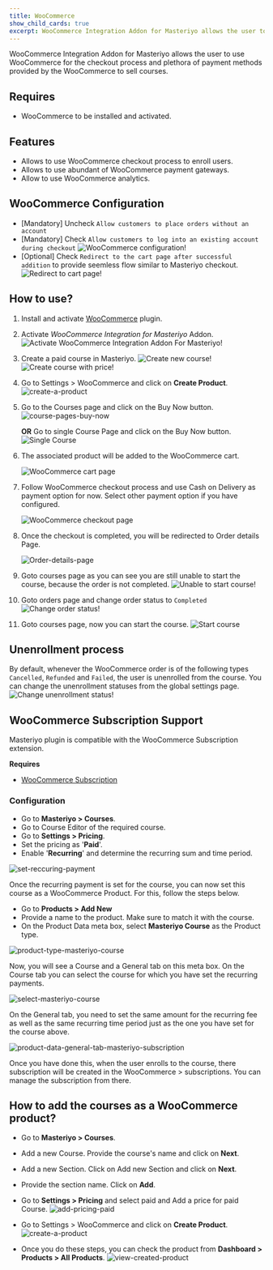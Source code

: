 ```yaml
---
title: WooCommerce
show_child_cards: true
excerpt: WooCommerce Integration Addon for Masteriyo allows the user to use WooCommerce for the checkout process and plethora of payment methods provided by the WooCommerce to sell courses.
---
```


WooCommerce Integration Addon for Masteriyo allows the user to use WooCommerce for the checkout process and plethora of payment methods provided by the WooCommerce to sell courses.

## Requires

- WooCommerce to be installed and activated.

## Features

- Allows to use WooCommerce checkout process to enroll users.
- Allows to use abundant of WooCommerce payment gateways.
- Allow to use WooCommerce analytics.

## WooCommerce Configuration

- [Mandatory] Uncheck `Allow customers to place orders without an account`
- [Mandatory] Check `Allow customers to log into an existing account during checkout`
  ![WooCommerce configuration!](https://i.imgur.com/cip5vlc.png)
- [Optional] Check `Redirect to the cart page after successful addition` to provide seemless flow similar to Masteriyo checkout.
  ![Redirect to cart page!](https://i.imgur.com/oVbwFUp.png)

## How to use?

1. Install and activate [WooCommerce](https://wordpress.org/plugins/woocommerce/) plugin.

2. Activate _WooCommerce Integration for Masteriyo_ Addon.
   ![Activate WooCommerce Integration Addon For Masteriyo!](https://i.imgur.com/qjeYmrQ.png)

3. Create a paid course in Masteriyo.
   ![Create new course!](https://i.imgur.com/w4IFMAq.png)
   ![Create course with price!](https://i.imgur.com/TgmtYbO.png)

4. Go to Settings > WooCommerce and click on **Create Product**.
   ![create-a-product](https://github.com/Masteriyo/masteriyo-docs/assets/90859959/e95a0fc9-51d1-4cbc-8f64-8439a98af9b4)

5. Go to the Courses page and click on the Buy Now button.
   ![course-pages-buy-now](https://github.com/Masteriyo/masteriyo-docs/assets/90859959/f226e0c2-a8c4-4d8d-b4f8-4571d3a71d3b)

   **OR** Go to single Course Page and click on the Buy Now button.
   ![Single Course](https://github.com/Masteriyo/masteriyo-docs/assets/90859959/c5ec6a63-176c-4b6a-b897-cd503351fae5)

6. The associated product will be added to the WooCommerce cart.

   ![WooCommerce cart page](https://github.com/Masteriyo/masteriyo-docs/assets/90859959/30c00d91-e152-43aa-9f16-a4378a37ef44)

7. Follow WooCommerce checkout process and use Cash on Delivery as payment option for now. Select other payment option if you have configured.

   ![WooCommerce checkout page](https://github.com/Masteriyo/masteriyo-docs/assets/90859959/6b6498c3-17b8-4c7d-9a64-b2894163e7e5)

8. Once the checkout is completed, you will be redirected to Order details Page.

   ![Order-details-page](https://github.com/Masteriyo/masteriyo-docs/assets/90859959/d9632c89-dbc0-4354-963c-33a4b87ea764)

9. Goto courses page as you can see you are still unable to start the course, because the order is not completed.
   ![Unable to start course!](https://i.imgur.com/pXBwkY8.png)

10. Goto orders page and change order status to `Completed`
   ![Change order status!](https://i.imgur.com/BRVfMJd.png)

11. Goto courses page, now you can start the course.
    ![Start course](https://i.imgur.com/RSLx2bj.png)

## Unenrollment process

By default, whenever the WooCommerce order is of the following types `Cancelled`, `Refunded` and `Failed`, the user is unenrolled from the course. You can change the unenrollment statuses from the global settings page.
![Change unenrollment status!](https://i.imgur.com/8lTnEUb.png)

## WooCommerce Subscription Support

Masteriyo plugin is compatible with the WooCommerce Subscription extension.

**Requires**

- [WooCommerce Subscription](https://woocommerce.com/document/subscriptions/)

### Configuration

- Go to **Masteriyo > Courses**.
- Go to Course Editor of the required course.
- Go to **Settings > Pricing**.
- Set the pricing as '**Paid**'.
- Enable '**Recurring**' and determine the recurring sum and time period.

![set-reccuring-payment](https://github.com/Masteriyo/masteriyo-docs/assets/75772539/20175e5f-55c5-45b2-80ce-7b021e205bba)

Once the recurring payment is set for the course, you can now set this course as a WooCommerce Product. For this, follow the steps below.

- Go to **Products > Add New**
- Provide a name to the product. Make sure to match it with the course.
- On the Product Data meta box, select **Masteriyo Course** as the Product type.

![product-type-masteriyo-course](https://github.com/Masteriyo/masteriyo-docs/assets/75772539/73e05f16-a379-4006-91a7-9ddbc8489343)

Now, you will see a Course and a General tab on this meta box. On the Course tab you can select the course for which you have set the recurring payments.

![select-masteriyo-course](https://github.com/Masteriyo/masteriyo-docs/assets/75772539/1c7d3a9f-ef38-4a08-b31f-0712d219a125)

On the General tab, you need to set the same amount for the recurring fee as well as the same recurring time period just as the one you have set for the course above.

![product-data-general-tab-masteriyo-subscription](https://github.com/Masteriyo/masteriyo-docs/assets/75772539/297ab29b-8aee-4c34-b90c-1442c09a0f9f)

Once you have done this, when the user enrolls to the course, there subscription will be created in the WooCommerce > subscriptions. You can manage the subscription from there.

## How to add the courses as a WooCommerce product?

- Go to **Masteriyo > Courses**.

- Add a new Course. Provide the course's name and click on **Next**.

- Add a new Section. Click on Add new Section and click on **Next**.

- Provide the section name. Click on **Add**.

- Go to **Settings > Pricing** and select paid and Add a price for paid Course.
![add-pricing-paid](https://github.com/Masteriyo/masteriyo-docs/assets/90859959/92fcc417-a1f7-4066-abf7-9c818efeecd9)

- Go to Settings > WooCommerce and click on **Create Product**.
![create-a-product](https://github.com/Masteriyo/masteriyo-docs/assets/90859959/e95a0fc9-51d1-4cbc-8f64-8439a98af9b4)

- Once you do these steps, you can check the product from **Dashboard > Products > All Products**.
![view-created-product](https://github.com/Masteriyo/masteriyo-docs/assets/90859959/b4ef3a24-ca08-4131-9b79-a0e1108583a0)
